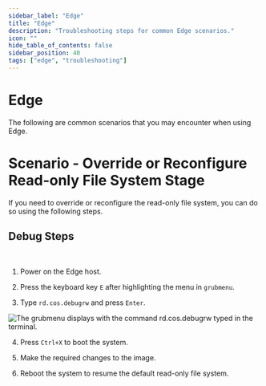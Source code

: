```yaml
---
sidebar_label: "Edge"
title: "Edge"
description: "Troubleshooting steps for common Edge scenarios."
icon: ""
hide_table_of_contents: false
sidebar_position: 40
tags: ["edge", "troubleshooting"]
---
```


# Edge

The following are common scenarios that you may encounter when using Edge.

# Scenario - Override or Reconfigure Read-only File System Stage

If you need to override or reconfigure the read-only file system, you can do so using the following steps.

## Debug Steps

<br />

1. Power on the Edge host.

2. Press the keyboard key `E` after highlighting the menu in `grubmenu`.

3. Type `rd.cos.debugrw` and press `Enter`.

![The grubmenu displays with the command rd.cos.debugrw typed in the terminal.](/troubleshooting_edge_grub-menu.png)

4. Press `Ctrl+X` to boot the system.

5. Make the required changes to the image.

6. Reboot the system to resume the default read-only file system.

<br />
